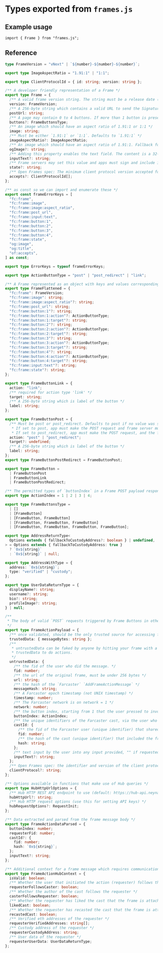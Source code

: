 # Types exported from `frames.js`

## Example usage

```tsx
import { Frame } from "frames.js";
```

## Reference

```ts [frames.js/types.ts]
type FrameVersion = "vNext" | `${number}-${number}-${number}`;

export type ImageAspectRatio = "1.91:1" | "1:1";

export type ClientProtocolId = { id: string; version: string };

/** A developer friendly representation of a Frame */
export type Frame = {
  /** A valid frame version string. The string must be a release date (e.g. 2020-01-01 ) or vNext. Apps must ignore versions they do not understand. Currently, the only valid version is vNext.  */
  version: FrameVersion;
  /** A 256-byte string which contains a valid URL to send the Signature Packet to. If this prop is not present, apps must POST to the frame URL. */
  postUrl: string;
  /** A page may contain 0 to 4 buttons. If more than 1 button is present, the idx values must be in sequence starting from 1 (e.g. 1, 2 3). If a broken sequence is present (e.g 1, 2, 4), apps must not render the frame and instead render an OG embed. */
  buttons?: FrameButtonsType;
  /** An image which should have an aspect ratio of 1.91:1 or 1:1 */
  image: string;
  /** Must be either `1.91:1` or `1:1`. Defaults to `1.91:1` */
  imageAspectRatio?: ImageAspectRatio;
  /** An image which should have an aspect ratio of 1.91:1. Fallback for clients that do not support frames. */
  ogImage?: string;
  /** Adding this property enables the text field. The content is a 32-byte label that is shown to the user (e.g. Enter a message). */
  inputText?: string;
  /** Frame servers may set this value and apps must sign and include it in the Frame Signature Packet. May be up to 4kb */
  state?: string;
  /** Open Frames spec: The minimum client protocol version accepted for the given protocol identifier. For example VNext , or 1.5 . At least one $protocol_identifier must be specified. */
  accepts?: ClientProtocolId[];
};

/** as const so we can import and enumerate these */
export const frameErrorKeys = [
  "fc:frame",
  "fc:frame:image",
  "fc:frame:image:aspect_ratio",
  "fc:frame:post_url",
  "fc:frame:input:text",
  "fc:frame:button:1",
  "fc:frame:button:2",
  "fc:frame:button:3",
  "fc:frame:button:4",
  "fc:frame:state",
  "og:image",
  "og:title",
  "of:accepts",
] as const;

export type ErrorKeys = typeof frameErrorKeys;

export type ActionButtonType = "post" | "post_redirect" | "link";

/** A Frame represented as an object with keys and values corresponding to the Frames spec: https://docs.farcaster.xyz/reference/frames/spec */
export type FrameFlattened = {
  "fc:frame": FrameVersion;
  "fc:frame:image": string;
  "fc:frame:image:aspect_ratio"?: string;
  "fc:frame:post_url": string;
  "fc:frame:button:1"?: string;
  "fc:frame:button:1:action"?: ActionButtonType;
  "fc:frame:button:1:target"?: string;
  "fc:frame:button:2"?: string;
  "fc:frame:button:2:action"?: ActionButtonType;
  "fc:frame:button:2:target"?: string;
  "fc:frame:button:3"?: string;
  "fc:frame:button:3:action"?: ActionButtonType;
  "fc:frame:button:3:target"?: string;
  "fc:frame:button:4"?: string;
  "fc:frame:button:4:action"?: ActionButtonType;
  "fc:frame:button:4:target"?: string;
  "fc:frame:input:text"?: string;
  "fc:frame:state"?: string;
};

export type FrameButtonLink = {
  action: "link";
  /** required for action type 'link' */
  target: string;
  /** A 256-byte string which is label of the button */
  label: string;
};

export type FrameButtonPost = {
  /** Must be post or post_redirect. Defaults to post if no value was specified.
   * If set to post, app must make the POST request and frame server must respond with a 200 OK, which may contain another frame.
   * If set to post_redirect, app must make the POST request, and the frame server must respond with a 302 OK with a location property set on the header. */
  action: "post" | "post_redirect";
  target?: undefined;
  /** A 256-byte string which is label of the button */
  label: string;
};
export type FrameButtonPostRedirect = FrameButtonPost;

export type FrameButton =
  | FrameButtonPost
  | FrameButtonLink
  | FrameButtonPostRedirect;

/** The permitted types of `buttonIndex` in a Frame POST payload response */
export type ActionIndex = 1 | 2 | 3 | 4;

export type FrameButtonsType =
  | []
  | [FrameButton]
  | [FrameButton, FrameButton]
  | [FrameButton, FrameButton, FrameButton]
  | [FrameButton, FrameButton, FrameButton, FrameButton];

export type AddressReturnType<
  Options extends { fallbackToCustodyAddress?: boolean } | undefined,
> = Options extends { fallbackToCustodyAddress: true }
  ? `0x${string}`
  : `0x${string}` | null;

export type AddressWithType = {
  address: `0x${string}`;
  type: "verified" | "custody";
};

export type UserDataReturnType = {
  displayName?: string;
  username?: string;
  bio?: string;
  profileImage?: string;
} | null;

/**
 * The body of valid `POST` requests triggered by Frame Buttons in other apps, when formatted as json, conforming to the Frames spec
 */
export type FrameActionPayload = {
  /** once validated, should be the only trusted source for accessing frame data */
  trustedData: { messageBytes: string };
  /**
   * untrustedData can be faked by anyone by hitting your frame with a POST with an arbitrary payload. We recommend only using
   * trustedData to do actions.
   */
  untrustedData: {
    /** the fid of the user who did the message. */
    fid: number;
    /** the url of the original frame, must be under 256 bytes */
    url: string;
    /** the hash of the `Farcaster` `AddFrameActionMessage` */
    messageHash: string;
    /** A Farcaster epoch timestamp (not UNIX timestamp) */
    timestamp: number;
    /** The Farcaster network is on network = 1 */
    network: number;
    /** the button index, starting from 1 that the user pressed to invoke this POST */
    buttonIndex: ActionIndex;
    /** the unique identifiers of the Farcaster cast, via the user who casted's `fid` and the cast `hash`, which is a unique identifier */
    castId: {
      /** the fid of the Farcaster user (unique identifier) that shared the cast that included the frame */
      fid: number;
      /** the hash of the cast (unique identifier) that included the frame */
      hash: string;
    };
    /** text input by the user into any input provided, "" if requested and no input, undefined if input not requested */
    inputText?: string;
  };
  /** Open Frames spec: the identifier and version of the client protocol that sent the request e.g. farcaster@vNext */
  clientProtocol?: string;
};

/** Options available in functions that make use of Hub queries */
export type HubHttpUrlOptions = {
  /** Hub HTTP REST API endpoint to use (default: https://hub-api.neynar.com w/ public API key) */
  hubHttpUrl?: string;
  /** Hub HTTP request options (use this for setting API keys) */
  hubRequestOptions?: RequestInit;
};

/** Data extracted and parsed from the frame message body */
export type FrameActionDataParsed = {
  buttonIndex: number;
  requesterFid: number;
  castId?: {
    fid: number;
    hash: `0x${string}`;
  };
  inputText?: string;
};

/** Additional context for a frame message which requires communication with a Hub */
export type FrameActionHubContext = {
  isValid: boolean;
  /** Whether the user that initiated the action (requester) follows the author of the cast */
  requesterFollowsCaster: boolean;
  /** Whether the author of the cast follows the requester */
  casterFollowsRequester: boolean;
  /** Whether the requester has liked the cast that the frame is attached to (false if no cast) */
  likedCast: boolean;
  /** Whether the requester has recasted the cast that the frame is attached to (false if no cast) */
  recastedCast: boolean;
  /** Verified eth addresses of the requester */
  requesterVerifiedAddresses: string[];
  /** Custody address of the requester */
  requesterCustodyAddress: string;
  /** User data of the requester */
  requesterUserData: UserDataReturnType;
};
```

